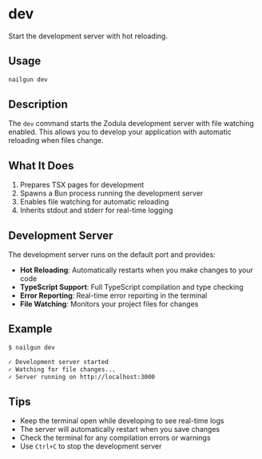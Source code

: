 # dev

Start the development server with hot reloading.

## Usage

```bash
nailgun dev
```

## Description

The `dev` command starts the Zodula development server with file watching enabled. This allows you to develop your application with automatic reloading when files change.

## What It Does

1. Prepares TSX pages for development
2. Spawns a Bun process running the development server
3. Enables file watching for automatic reloading
4. Inherits stdout and stderr for real-time logging

## Development Server

The development server runs on the default port and provides:

- **Hot Reloading**: Automatically restarts when you make changes to your code
- **TypeScript Support**: Full TypeScript compilation and type checking
- **Error Reporting**: Real-time error reporting in the terminal
- **File Watching**: Monitors your project files for changes

## Example

```bash
$ nailgun dev

✓ Development server started
✓ Watching for file changes...
✓ Server running on http://localhost:3000
```

## Tips

- Keep the terminal open while developing to see real-time logs
- The server will automatically restart when you save changes
- Check the terminal for any compilation errors or warnings
- Use `Ctrl+C` to stop the development server
